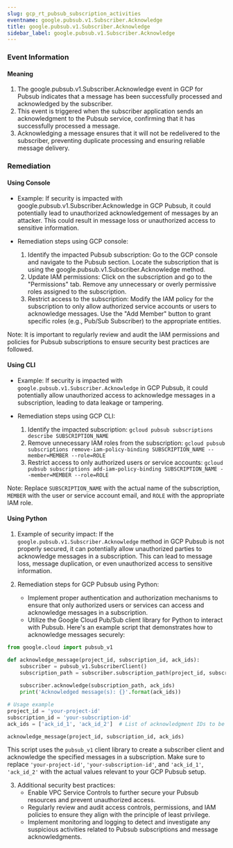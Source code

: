 ```yaml
--- 
slug: gcp_rt_pubsub_subscription_activities
eventname: google.pubsub.v1.Subscriber.Acknowledge
title: google.pubsub.v1.Subscriber.Acknowledge
sidebar_label: google.pubsub.v1.Subscriber.Acknowledge
---
```

                       
### Event Information

#### Meaning

1. The google.pubsub.v1.Subscriber.Acknowledge event in GCP for Pubsub indicates that a message has been successfully processed and acknowledged by the subscriber.
2. This event is triggered when the subscriber application sends an acknowledgment to the Pubsub service, confirming that it has successfully processed a message.
3. Acknowledging a message ensures that it will not be redelivered to the subscriber, preventing duplicate processing and ensuring reliable message delivery.

### Remediation

#### Using Console

- Example: If security is impacted with google.pubsub.v1.Subscriber.Acknowledge in GCP Pubsub, it could potentially lead to unauthorized acknowledgement of messages by an attacker. This could result in message loss or unauthorized access to sensitive information.

- Remediation steps using GCP console:
  1. Identify the impacted Pubsub subscription: Go to the GCP console and navigate to the Pubsub section. Locate the subscription that is using the google.pubsub.v1.Subscriber.Acknowledge method.
  2. Update IAM permissions: Click on the subscription and go to the "Permissions" tab. Remove any unnecessary or overly permissive roles assigned to the subscription.
  3. Restrict access to the subscription: Modify the IAM policy for the subscription to only allow authorized service accounts or users to acknowledge messages. Use the "Add Member" button to grant specific roles (e.g., Pub/Sub Subscriber) to the appropriate entities.

Note: It is important to regularly review and audit the IAM permissions and policies for Pubsub subscriptions to ensure security best practices are followed.

#### Using CLI

- Example: If security is impacted with `google.pubsub.v1.Subscriber.Acknowledge` in GCP Pubsub, it could potentially allow unauthorized access to acknowledge messages in a subscription, leading to data leakage or tampering.

- Remediation steps using GCP CLI:
  1. Identify the impacted subscription: `gcloud pubsub subscriptions describe SUBSCRIPTION_NAME`
  2. Remove unnecessary IAM roles from the subscription: `gcloud pubsub subscriptions remove-iam-policy-binding SUBSCRIPTION_NAME --member=MEMBER --role=ROLE`
  3. Restrict access to only authorized users or service accounts: `gcloud pubsub subscriptions add-iam-policy-binding SUBSCRIPTION_NAME --member=MEMBER --role=ROLE`

Note: Replace `SUBSCRIPTION_NAME` with the actual name of the subscription, `MEMBER` with the user or service account email, and `ROLE` with the appropriate IAM role.

#### Using Python

1. Example of security impact: If the `google.pubsub.v1.Subscriber.Acknowledge` method in GCP Pubsub is not properly secured, it can potentially allow unauthorized parties to acknowledge messages in a subscription. This can lead to message loss, message duplication, or even unauthorized access to sensitive information.

2. Remediation steps for GCP Pubsub using Python:
   - Implement proper authentication and authorization mechanisms to ensure that only authorized users or services can access and acknowledge messages in a subscription.
   - Utilize the Google Cloud Pub/Sub client library for Python to interact with Pubsub. Here's an example script that demonstrates how to acknowledge messages securely:

```python
from google.cloud import pubsub_v1

def acknowledge_message(project_id, subscription_id, ack_ids):
    subscriber = pubsub_v1.SubscriberClient()
    subscription_path = subscriber.subscription_path(project_id, subscription_id)
    
    subscriber.acknowledge(subscription_path, ack_ids)
    print('Acknowledged message(s): {}'.format(ack_ids))

# Usage example
project_id = 'your-project-id'
subscription_id = 'your-subscription-id'
ack_ids = ['ack_id_1', 'ack_id_2']  # List of acknowledgment IDs to be acknowledged

acknowledge_message(project_id, subscription_id, ack_ids)
```

This script uses the `pubsub_v1` client library to create a subscriber client and acknowledge the specified messages in a subscription. Make sure to replace `'your-project-id'`, `'your-subscription-id'`, and `'ack_id_1'`, `'ack_id_2'` with the actual values relevant to your GCP Pubsub setup.

3. Additional security best practices:
   - Enable VPC Service Controls to further secure your Pubsub resources and prevent unauthorized access.
   - Regularly review and audit access controls, permissions, and IAM policies to ensure they align with the principle of least privilege.
   - Implement monitoring and logging to detect and investigate any suspicious activities related to Pubsub subscriptions and message acknowledgments.


 